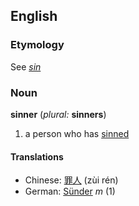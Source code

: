 ==English==
===Etymology===
See ''[[sin]]''
===Noun===
'''sinner''' (''plural:'' '''sinners''')
# a person who has [[sin]]ned
====Translations====
*Chinese: [[罪人]] (zùi rén)
*German: [[Sünder]] ''m'' (1)